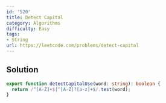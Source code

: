 ```yaml
---
id: '520'
title: Detect Capital
category: Algorithms
difficulty: Easy
tags:
- String
url: https://leetcode.com/problems/detect-capital
---
```


## Solution

```typescript filename="solution.ts" copy
export function detectCapitalUse(word: string): boolean {
  return /^[A-Z]+$|^[A-Z]?[a-z]+$/.test(word);
}
```


